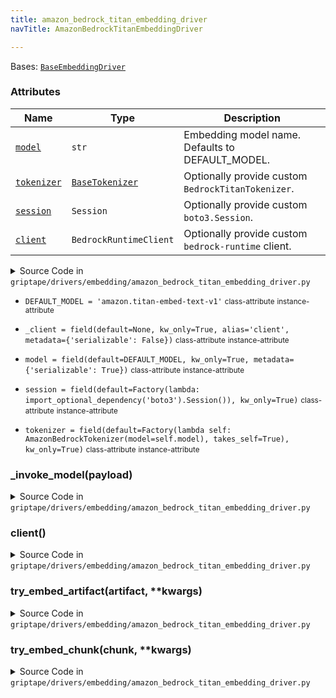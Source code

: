 ```yaml
---
title: amazon_bedrock_titan_embedding_driver
navTitle: AmazonBedrockTitanEmbeddingDriver

---
```


<span id="griptape.drivers.embedding.amazon_bedrock_titan_embedding_driver.AmazonBedrockTitanEmbeddingDriver"></span>

Bases:
 [`BaseEmbeddingDriver`](./#griptape.drivers.embedding.BaseEmbeddingDriver "BaseEmbeddingDriver (griptape.drivers.embedding.BaseEmbeddingDriver)")

### Attributes

| Name                                                                                                                                                                                                                                                                                                                                                                                                                                                                                                                      | Type                                                                                                                                                                                                                           | Description                                              |
| ------------------------------------------------------------------------------------------------------------------------------------------------------------------------------------------------------------------------------------------------------------------------------------------------------------------------------------------------------------------------------------------------------------------------------------------------------------------------------------------------------------------------- | ------------------------------------------------------------------------------------------------------------------------------------------------------------------------------------------------------------------------------ | -------------------------------------------------------- |
| <a href="amazon_bedrock_titan_embedding_driver.mdx#griptape.drivers.embedding.amazon_bedrock_titan_embedding_driver.AmazonBedrockTitanEmbeddingDriver.model" title="model = field(default=DEFAULT_MODEL, kw_only=True, metadata={'serializable': True})           class-attribute       instance-attribute    (griptape.drivers.embedding.amazon_bedrock_titan_embedding_driver.AmazonBedrockTitanEmbeddingDriver.model)"><code class="language-python">model</code></a>                                                  | `str`                                                                                                                                                                                                                          | Embedding model name. Defaults to DEFAULT_MODEL.<br/>    |
| <a href="amazon_bedrock_titan_embedding_driver.mdx#griptape.drivers.embedding.amazon_bedrock_titan_embedding_driver.AmazonBedrockTitanEmbeddingDriver.tokenizer" title="tokenizer = field(default=Factory(lambda self: AmazonBedrockTokenizer(model=self.model), takes_self=True), kw_only=True)           class-attribute       instance-attribute    (griptape.drivers.embedding.amazon_bedrock_titan_embedding_driver.AmazonBedrockTitanEmbeddingDriver.tokenizer)"><code class="language-python">tokenizer</code></a> | <a href="../../tokenizers/base_tokenizer.mdx#griptape.tokenizers.base_tokenizer.BaseTokenizer" title="BaseTokenizer (griptape.tokenizers.base_tokenizer.BaseTokenizer)"><code class="language-python">BaseTokenizer</code></a> | Optionally provide custom `BedrockTitanTokenizer`.<br/>  |
| <a href="amazon_bedrock_titan_embedding_driver.mdx#griptape.drivers.embedding.amazon_bedrock_titan_embedding_driver.AmazonBedrockTitanEmbeddingDriver.session" title="session = field(default=Factory(lambda: import_optional_dependency('boto3').Session()), kw_only=True)           class-attribute       instance-attribute    (griptape.drivers.embedding.amazon_bedrock_titan_embedding_driver.AmazonBedrockTitanEmbeddingDriver.session)"><code class="language-python">session</code></a>                          | `Session`                                                                                                                                                                                                                      | Optionally provide custom `boto3.Session`.<br/>          |
| <a href="amazon_bedrock_titan_embedding_driver.mdx#griptape.drivers.embedding.amazon_bedrock_titan_embedding_driver.AmazonBedrockTitanEmbeddingDriver.client" title="client() (griptape.drivers.embedding.amazon_bedrock_titan_embedding_driver.AmazonBedrockTitanEmbeddingDriver.client)"><code class="language-python">client</code></a>                                                                                                                                                                                | `BedrockRuntimeClient`                                                                                                                                                                                                         | Optionally provide custom `bedrock-runtime` client.<br/> |

<details><summary>Source Code in <code>griptape&#47;drivers&#47;embedding&#47;amazon_bedrock_titan_embedding_driver.py</code></summary>

```python
@define
class AmazonBedrockTitanEmbeddingDriver(BaseEmbeddingDriver):
    """Amazon Bedrock Titan Embedding Driver.

    Attributes:
        model: Embedding model name. Defaults to DEFAULT_MODEL.
        tokenizer: Optionally provide custom `BedrockTitanTokenizer`.
        session: Optionally provide custom `boto3.Session`.
        client: Optionally provide custom `bedrock-runtime` client.
    """

    DEFAULT_MODEL = "amazon.titan-embed-text-v1"

    model: str = field(default=DEFAULT_MODEL, kw_only=True, metadata={"serializable": True})
    session: boto3.Session = field(default=Factory(lambda: import_optional_dependency("boto3").Session()), kw_only=True)
    tokenizer: BaseTokenizer = field(
        default=Factory(lambda self: AmazonBedrockTokenizer(model=self.model), takes_self=True),
        kw_only=True,
    )
    _client: Optional[BedrockRuntimeClient] = field(
        default=None, kw_only=True, alias="client", metadata={"serializable": False}
    )

    @lazy_property()
    def client(self) -> BedrockRuntimeClient:
        return self.session.client("bedrock-runtime")

    def try_embed_artifact(self, artifact: TextArtifact | ImageArtifact, **kwargs) -> list[float]:
        if isinstance(artifact, TextArtifact):
            return self.try_embed_chunk(artifact.value)
        return self._invoke_model({"inputImage": base64.b64encode(artifact.value).decode()})["embedding"]

    def try_embed_chunk(self, chunk: str, **kwargs) -> list[float]:
        return self._invoke_model(
            {
                "inputText": chunk,
            }
        )["embedding"]

    def _invoke_model(self, payload: dict) -> dict[str, Any]:
        response = self.client.invoke_model(
            body=json.dumps(payload),
            modelId=self.model,
            accept="application/json",
            contentType="application/json",
        )
        return json.loads(response.get("body").read())
```

</details>

-   `DEFAULT_MODEL = 'amazon.titan-embed-text-v1'` <small>class-attribute</small> <small>instance-attribute</small>  <span id="griptape.drivers.embedding.amazon_bedrock_titan_embedding_driver.AmazonBedrockTitanEmbeddingDriver.DEFAULT_MODEL"></span> 

-   `_client = field(default=None, kw_only=True, alias='client', metadata={'serializable': False})` <small>class-attribute</small> <small>instance-attribute</small>  <span id="griptape.drivers.embedding.amazon_bedrock_titan_embedding_driver.AmazonBedrockTitanEmbeddingDriver._client"></span> 

-   `model = field(default=DEFAULT_MODEL, kw_only=True, metadata={'serializable': True})` <small>class-attribute</small> <small>instance-attribute</small>  <span id="griptape.drivers.embedding.amazon_bedrock_titan_embedding_driver.AmazonBedrockTitanEmbeddingDriver.model"></span> 

-   `session = field(default=Factory(lambda: import_optional_dependency('boto3').Session()), kw_only=True)` <small>class-attribute</small> <small>instance-attribute</small>  <span id="griptape.drivers.embedding.amazon_bedrock_titan_embedding_driver.AmazonBedrockTitanEmbeddingDriver.session"></span> 

-   `tokenizer = field(default=Factory(lambda self: AmazonBedrockTokenizer(model=self.model), takes_self=True), kw_only=True)` <small>class-attribute</small> <small>instance-attribute</small>  <span id="griptape.drivers.embedding.amazon_bedrock_titan_embedding_driver.AmazonBedrockTitanEmbeddingDriver.tokenizer"></span> 

<span id="griptape.drivers.embedding.amazon_bedrock_titan_embedding_driver.AmazonBedrockTitanEmbeddingDriver._invoke_model"></span>

### \_invoke_model(payload)

<details><summary>Source Code in <code>griptape&#47;drivers&#47;embedding&#47;amazon_bedrock_titan_embedding_driver.py</code></summary>

```python
def _invoke_model(self, payload: dict) -> dict[str, Any]:
    response = self.client.invoke_model(
        body=json.dumps(payload),
        modelId=self.model,
        accept="application/json",
        contentType="application/json",
    )
    return json.loads(response.get("body").read())
```

</details>

<span id="griptape.drivers.embedding.amazon_bedrock_titan_embedding_driver.AmazonBedrockTitanEmbeddingDriver.client"></span>

### client()

<details><summary>Source Code in <code>griptape&#47;drivers&#47;embedding&#47;amazon_bedrock_titan_embedding_driver.py</code></summary>

```python
@lazy_property()
def client(self) -> BedrockRuntimeClient:
    return self.session.client("bedrock-runtime")
```

</details>

<span id="griptape.drivers.embedding.amazon_bedrock_titan_embedding_driver.AmazonBedrockTitanEmbeddingDriver.try_embed_artifact"></span>

### try_embed_artifact(artifact, \*\*kwargs)

<details><summary>Source Code in <code>griptape&#47;drivers&#47;embedding&#47;amazon_bedrock_titan_embedding_driver.py</code></summary>

```python
def try_embed_artifact(self, artifact: TextArtifact | ImageArtifact, **kwargs) -> list[float]:
    if isinstance(artifact, TextArtifact):
        return self.try_embed_chunk(artifact.value)
    return self._invoke_model({"inputImage": base64.b64encode(artifact.value).decode()})["embedding"]
```

</details>

<span id="griptape.drivers.embedding.amazon_bedrock_titan_embedding_driver.AmazonBedrockTitanEmbeddingDriver.try_embed_chunk"></span>

### try_embed_chunk(chunk, \*\*kwargs)

<details><summary>Source Code in <code>griptape&#47;drivers&#47;embedding&#47;amazon_bedrock_titan_embedding_driver.py</code></summary>

```python
def try_embed_chunk(self, chunk: str, **kwargs) -> list[float]:
    return self._invoke_model(
        {
            "inputText": chunk,
        }
    )["embedding"]
```

</details>

